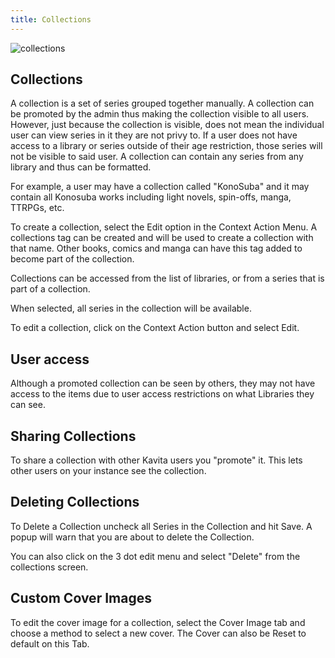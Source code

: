 ```yaml
---
title: Collections
---
```



![collections](../../../public/guides/features/collections.png "collections")


## Collections

A collection is a set of series grouped together manually. A collection can be promoted by the admin thus making the collection visible to all users. However, just because the collection is visible, does not mean the individual user can view series in it they are not privy to. If a user does not have access to a library or series outside of their age restriction, those series will not be visible to said user. A collection can contain any series from any library and thus can be formatted.

For example, a user may have a collection called "KonoSuba" and it may contain all Konosuba works including light novels, spin-offs, manga, TTRPGs, etc. 

To create a collection, select the Edit option in the Context Action Menu. A collections tag can be created and will be used to create a collection with that name. Other books, comics and manga can have this tag added to become part of the collection.

Collections can be accessed from the list of libraries, or from a series that is part of a collection.

When selected, all series in the collection will be available.

To edit a collection, click on the Context Action button and select Edit.

## User access

Although a promoted collection can be seen by others, they may not have access to the items due to user access restrictions on what Libraries they can see.

## Sharing Collections

To share a collection with other Kavita users you "promote" it. This lets other users on your instance see the collection. 


## Deleting Collections 

To Delete a Collection uncheck all Series in the Collection and hit Save. A popup will warn that you are about to delete the Collection.

You can also click on the 3 dot edit menu and select "Delete" from the collections screen.


## Custom Cover Images 

To edit the cover image for a collection, select the Cover Image tab and choose a method to select a new cover. The Cover can also be Reset to default on this Tab.

